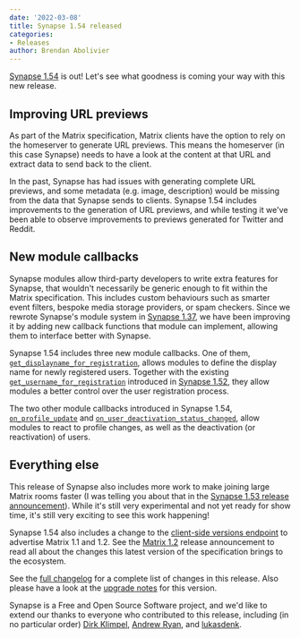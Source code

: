 ```yaml
---
date: '2022-03-08'
title: Synapse 1.54 released
categories:
- Releases
author: Brendan Abolivier
---
```


[Synapse 1.54](https://github.com/matrix-org/synapse/releases/tag/v1.54.0) is
out! Let's see what goodness is coming your way with this new release.

## Improving URL previews

As part of the Matrix specification, Matrix clients have the option to rely on
the homeserver to generate URL previews. This means the homeserver (in this case
Synapse) needs to have a look at the content at that URL and extract data to
send back to the client.

In the past, Synapse has had issues with generating complete URL previews, and
some metadata (e.g. image, description) would be missing from the data that
Synapse sends to clients. Synapse 1.54 includes improvements to the generation
of URL previews, and while testing it we've been able to observe improvements to
previews generated for Twitter and Reddit.

## New module callbacks

Synapse modules allow third-party developers to write extra features for
Synapse, that wouldn't necessarily be generic enough to fit within the Matrix
specification. This includes custom behaviours such as smarter event filters,
bespoke media storage providers, or spam checkers. Since we rewrote Synapse's
module system in [Synapse
1.37](https://matrix.org/blog/2021/06/30/security-update-synapse-1-37-1-released#synapse-137-release-announcement),
we have been improving it by adding new callback functions that module can
implement, allowing them to interface better with Synapse.

Synapse 1.54 includes three new module callbacks. One of them,
[`get_displayname_for_registration`](https://matrix-org.github.io/synapse/v1.54/modules/password_auth_provider_callbacks.html#get_displayname_for_registration),
allows modules to define the display name for newly registered users. Together
with the existing
[`get_username_for_registration`](https://matrix-org.github.io/synapse/v1.54/modules/password_auth_provider_callbacks.html#get_username_for_registration)
introduced in [Synapse
1.52](https://matrix.org/blog/2022/02/08/synapse-1-52-released/), they allow
modules a better control over the user registration process.

The two other module callbacks introduced in Synapse 1.54,
[`on_profile_update`](https://matrix-org.github.io/synapse/v1.54/modules/third_party_rules_callbacks.html#on_profile_update)
and
[`on_user_deactivation_status_changed`](https://matrix-org.github.io/synapse/v1.54/modules/third_party_rules_callbacks.html#on_user_deactivation_status_changed),
allow modules to react to profile changes, as well as the deactivation (or
reactivation) of users.

## Everything else

This release of Synapse also includes more work to make joining large Matrix
rooms faster (I was telling you about that in the [Synapse 1.53 release
announcement](https://matrix.org/blog/2022/02/22/synapse-1-53-released)). While
it's still very experimental and not yet ready for show time, it's still very
exciting to see this work happening!

Synapse 1.54 also includes a change to the [client-side versions
endpoint](https://spec.matrix.org/latest/client-server-api/#get_matrixclientversions)
to advertise Matrix 1.1 and 1.2. See the [Matrix
1.2](https://matrix.org/blog/2022/02/02/matrix-v-1-2-release) release
announcement to read all about the changes this latest version of the
specification brings to the ecosystem.

See the [full
changelog](https://github.com/matrix-org/synapse/releases/tag/v1.54.0) for a
complete list of changes in this release. Also please have a look at the
[upgrade
notes](https://matrix-org.github.io/synapse/v1.54/upgrade#upgrading-to-v1540)
for this version.

Synapse is a Free and Open Source Software project, and we'd like to extend our
thanks to everyone who contributed to this release, including (in no particular
order) [Dirk Klimpel](https://github.com/dklimpel), [Andrew
Ryan](https://github.com/AndrewRyanChama), and
[lukasdenk](https://github.com/lukasdenk).
